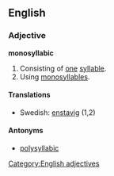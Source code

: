 ==English==

===Adjective===
'''monosyllabic'''
# Consisting of [[one]] [[syllable]].
# Using [[monosyllable]]s.
====Translations====
*Swedish: [[enstavig]] (1,2)
====Antonyms====
*[[polysyllabic]]

[[Category:English adjectives]]